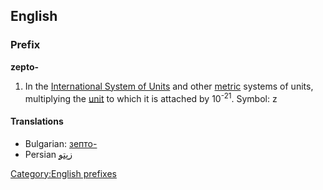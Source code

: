 ==English==
===Prefix===
[[Category:English prefixes]]
'''zepto-'''

#In the [[International System of Units]] and other [[metric]] systems of units, multiplying the [[unit]] to which it is attached by 10<sup>-21</sup>. Symbol: z

====Translations====
*Bulgarian: [[зепто-]]
*Persian [[زپتو]]